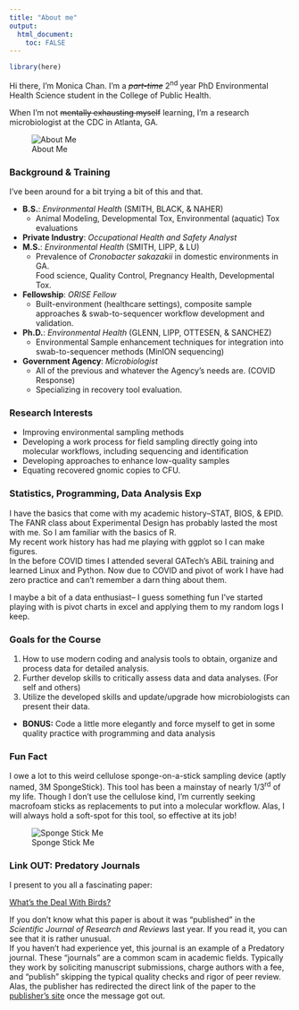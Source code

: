 ---
title: "About me"
output: 
  html_document:
    toc: FALSE
---
```{r include=FALSE}
library(here)
```


Hi there, I'm Monica Chan. I'm a ~~_part-time_~~ 2^nd^ year PhD Environmental Health Science student in the College of Public Health.

When I'm not ~~mentally exhausting myself~~ learning, I'm a research microbiologist at the CDC in Atlanta, GA.  

![About Me](./Photos/AboutMe.jpg)

### **Background & Training**
I've been around for a bit trying a bit of this and that.  

* **B.S.**: _Environmental Health_ (SMITH, BLACK, & NAHER)  
  - Animal Modeling, Developmental Tox, Environmental (aquatic) Tox evaluations
* **Private Industry**: _Occupational Health and Safety Analyst_
* **M.S.**: _Environmental Health_ (SMITH, LIPP, & LU)  
  - Prevalence of _Cronobacter sakazakii_ in domestic environments in GA.  
Food science, Quality Control, Pregnancy Health, Developmental Tox.
* **Fellowship**: _ORISE Fellow_   
  - Built-environment (healthcare settings), composite sample approaches & swab-to-sequencer workflow development and validation.
* **Ph.D.**: _Environmental Health_ (GLENN, LIPP, OTTESEN, & SANCHEZ)  
  - Environmental Sample enhancement techniques for integration into swab-to-sequencer methods (MinION sequencing)
* **Government Agency**: _Microbiologist_
  - All of the previous and whatever the Agency's needs are. (COVID Response)
  - Specializing in recovery tool evaluation.


### **Research Interests**

* Improving environmental sampling methods 
* Developing a work process for field sampling directly going into molecular workflows, including sequencing and identification
* Developing approaches to enhance low-quality samples
* Equating recovered gnomic copies to CFU.

### **Statistics, Programming, Data Analysis Exp**

I have the basics that come with my academic history--STAT, BIOS, & EPID.  
The FANR class about Experimental Design has probably lasted the most with me. So I am familiar with the basics of R.  
My recent work history has had me playing with ggplot so I can make figures.  
In the before COVID times I attended several GATech's ABiL training and learned Linux and Python. Now due to COVID and pivot of work I have had zero practice and can't remember a darn thing about them.  

I maybe a bit of a data enthusiast-- I guess something fun I've started playing with is pivot charts in excel and applying them to my random logs I keep.

### **Goals for the Course**

1. How to use modern coding and analysis tools to obtain, organize and process data for detailed analysis. 
2. Further develop skills to critically assess data and data analyses. (For self and others)
3. Utilize the developed skills and update/upgrade how microbiologists can present their data.
* **BONUS:** Code a little more elegantly and force myself to get in some quality practice with programming and data analysis

### **Fun Fact**

I owe a lot to this weird cellulose sponge-on-a-stick sampling device (aptly named, 3M SpongeStick). This tool has been a mainstay of nearly 1/3^rd^ of my life. Though I don't use the cellulose kind, I'm currently seeking macrofoam sticks as replacements to put into a molecular workflow. Alas, I will always hold a soft-spot for this tool, so effective at its job! 

![Sponge Stick Me](./Photos/SpongeMe.jpg)

### **Link OUT: Predatory Journals**

I present to you all a fascinating paper:

[What's the Deal With Birds?](http://www.chm.bris.ac.uk/sillymolecules/birds.pdf) 

If you don't know what this paper is about it was "published" in the _Scientific Journal of Research and Reviews_ last year. If you read it, you can see that it is rather unusual.  
If you haven't had experience yet, this journal is an example of a Predatory journal. These "journals" are a common scam in academic fields. Typically they work by soliciting manuscript submissions, charge authors with a fee, and "publish" skipping the typical quality checks and rigor of peer review. 
Alas, the publisher has redirected the direct link of the paper to the [publisher's site](http://irispublishers.com/sjrr/pdf/SJRR.MS.ID.000540.pdf) once the message got out.
